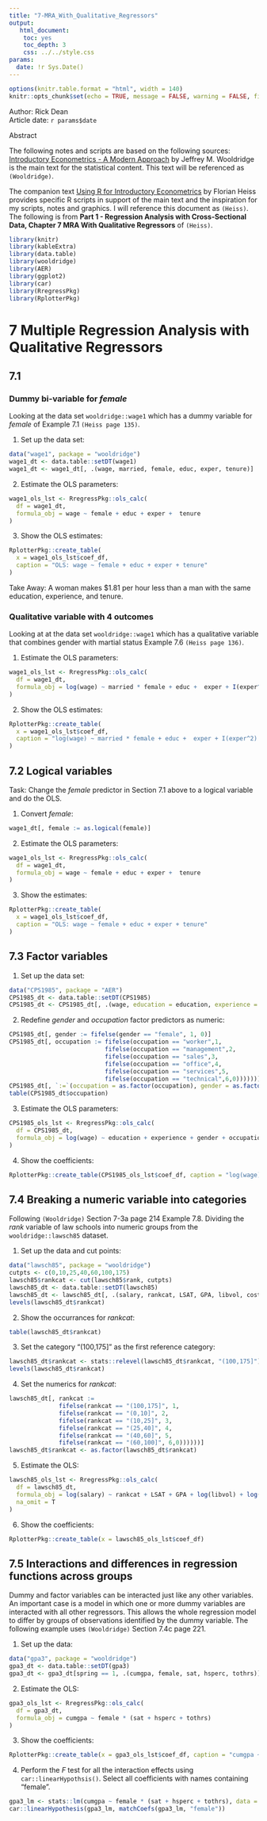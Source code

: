 ```yaml
---
title: "7-MRA_With_Qualitative_Regressors"
output: 
   html_document:
    toc: yes
    toc_depth: 3
    css: ../../style.css
params:
  date: !r Sys.Date()    
---
```


```r
options(knitr.table.format = "html", width = 140)
knitr::opts_chunk$set(echo = TRUE, message = FALSE, warning = FALSE, fig.width = 12, fig.height = 8)
```

<div>Author: Rick Dean</div>
<div>Article date: `r params$date`</div>

<div class="abstract">
  <p class="abstract">Abstract</p>

The following notes and scripts are based on the following sources: [Introductory Econometrics - A Modern Approach](https://www.amazon.com/Introductory-Econometrics-Modern-Approach-Standalone/dp/130527010X/ref=sr_1_2?dchild=1&keywords=Introductory+Econometrics%3A+A+Modern+Approach&qid=1597005903&s=books&sr=1-2) by Jeffrey M. Wooldridge is the main text for the statistical content. This text will be referenced as `(Wooldridge)`.

The companion text [Using R for Introductory Econometrics](http://www.urfie.net/index.html) by Florian Heiss provides specific R scripts in support of the main text and the inspiration for my scripts, notes and graphics. I will reference this document as `(Heiss)`. The following is from **Part 1 - Regression Analysis with Cross-Sectional Data, Chapter 7 MRA With Qualitative Regressors** of `(Heiss)`.  
</div>  

```r
library(knitr)
library(kableExtra)
library(data.table)
library(wooldridge)
library(AER)
library(ggplot2)
library(car)
library(RregressPkg)
library(RplotterPkg)
```

# 7 Multiple Regression Analysis with Qualitative Regressors

## 7.1 

### Dummy bi-variable for *female*
Looking at the data set `wooldridge::wage1` which has a dummy variable for *female* of Example 7.1 `(Heiss page 135)`.

1. Set up the data set:
```r
data("wage1", package = "wooldridge")
wage1_dt <- data.table::setDT(wage1)
wage1_dt <- wage1_dt[, .(wage, married, female, educ, exper, tenure)]
```

2. Estimate the OLS parameters:
```r
wage1_ols_lst <- RregressPkg::ols_calc(
  df = wage1_dt,
  formula_obj = wage ~ female + educ + exper +  tenure
)
```

3. Show the OLS estimates:
```r
RplotterPkg::create_table(
  x = wage1_ols_lst$coef_df,
  caption = "OLS: wage ~ female + educ + exper + tenure"
)
```
<div class="takeaway">Take Away: A woman makes $1.81 per hour less than a man with the same education, experience, and tenure.</div>

### Qualitative variable with 4 outcomes
Looking at at the data set `wooldridge::wage1` which has a qualitative variable that combines gender with martial status Example 7.6 `(Heiss page 136)`.

1. Estimate the OLS parameters: 
```r
wage1_ols_lst <- RregressPkg::ols_calc(
  df = wage1_dt,
  formula_obj = log(wage) ~ married * female + educ +  exper + I(exper^2) + tenure + I(tenure^2)
)
```

2. Show the OLS estimates:
```r
RplotterPkg::create_table(
  x = wage1_ols_lst$coef_df,
  caption = "log(wage) ~ married * female + educ +  exper + I(exper^2) + tenure + I(tenure^2)"
)
```

## 7.2 Logical variables

<div class="task">Task: Change the *female* predictor in Section 7.1 above to a logical variable and do the OLS.</div>

1. Convert *female*:
```r
wage1_dt[, female := as.logical(female)]
```

2. Estimate the OLS parameters:
```r
wage1_ols_lst <- RregressPkg::ols_calc(
  df = wage1_dt,
  formula_obj = wage ~ female + educ + exper +  tenure
)
```

3. Show the estimates:
```r
RplotterPkg::create_table(
  x = wage1_ols_lst$coef_df,
  caption = "OLS: wage ~ female + educ + exper + tenure"
)
```

## 7.3 Factor variables

1. Set up the data set:
```r
data("CPS1985", package = "AER")
CPS1985_dt <- data.table::setDT(CPS1985)
CPS1985_dt <- CPS1985_dt[, .(wage, education = education, experience = experience, gender = gender, occupation = occupation)]
```

2. Redefine *gender* and *occupation* factor predictors as numeric:
```r
CPS1985_dt[, gender := fifelse(gender == "female", 1, 0)]
CPS1985_dt[, occupation := fifelse(occupation == "worker",1,
                           fifelse(occupation == "management",2,
                           fifelse(occupation == "sales",3,
                           fifelse(occupation == "office",4,
                           fifelse(occupation == "services",5,
                           fifelse(occupation == "technical",6,0))))))]
CPS1985_dt[, `:=`(occupation = as.factor(occupation), gender = as.factor(gender))]
table(CPS1985_dt$occupation)
```


3. Estimate the OLS parameters:
```r
CPS1985_ols_lst <- RregressPkg::ols_calc(
  df = CPS1985_dt,
  formula_obj = log(wage) ~ education + experience + gender + occupation
)
```

4. Show the coefficients:
```r
RplotterPkg::create_table(CPS1985_ols_lst$coef_df, caption = "log(wage) ~ education + experience + gender + occupation")
```

## 7.4 Breaking a numeric variable into categories
Following `(Wooldridge)` Section 7-3a page 214 Example 7.8. Dividing the *rank* variable of law schools into numeric groups from the `wooldridge::lawsch85` dataset.

1. Set up the data and cut points:
```r
data("lawsch85", package = "wooldridge")
cutpts <- c(0,10,25,40,60,100,175)
lawsch85$rankcat <- cut(lawsch85$rank, cutpts)
lawsch85_dt <- data.table::setDT(lawsch85)
lawsch85_dt <- lawsch85_dt[, .(salary, rankcat, LSAT, GPA, libvol, cost)]
levels(lawsch85_dt$rankcat)
```

2. Show the occurrances for *rankcat*:
```r
table(lawsch85_dt$rankcat)
```
3. Set the category "(100,175]" as the first reference category:
```r
lawsch85_dt$rankcat <- stats::relevel(lawsch85_dt$rankcat, "(100,175]")
levels(lawsch85_dt$rankcat)
```

4. Set the numerics for *rankcat*:
```r
lawsch85_dt[, rankcat := 
              fifelse(rankcat == "(100,175]", 1,
              fifelse(rankcat == "(0,10]", 2,
              fifelse(rankcat == "(10,25]", 3,
              fifelse(rankcat == "(25,40]", 4,
              fifelse(rankcat == "(40,60]", 5,
              fifelse(rankcat == "(60,100]", 6,0))))))]
lawsch85_dt$rankcat <- as.factor(lawsch85_dt$rankcat)
```

5. Estimate the OLS:
```r
lawsch85_ols_lst <- RregressPkg::ols_calc(
  df = lawsch85_dt,
  formula_obj = log(salary) ~ rankcat + LSAT + GPA + log(libvol) + log(cost),
  na_omit = T
)
```
6. Show the coefficients:
```r
RplotterPkg::create_table(x = lawsch85_ols_lst$coef_df)
```

## 7.5 Interactions and differences in regression functions across groups
Dummy and factor variables can be interacted just like any other variables. An important case is a model in which one or more dummy variables are interacted with all other regressors. This allows the whole regression model to differ by groups of observations identified by the dummy variable. The following example uses `(Wooldridge)` Section 7.4c page 221.

1. Set up the data:
```r
data("gpa3", package = "wooldridge")
gpa3_dt <- data.table::setDT(gpa3)
gpa3_dt <- gpa3_dt[spring == 1, .(cumgpa, female, sat, hsperc, tothrs)]
```

2. Estimate the OLS:
```r
gpa3_ols_lst <- RregressPkg::ols_calc(
  df = gpa3_dt, 
  formula_obj = cumgpa ~ female * (sat + hsperc + tothrs)
)
```

3. Show the coefficients:
```r
RplotterPkg::create_table(x = gpa3_ols_lst$coef_df, caption = "cumgpa ~ female * (sat + hsperc + tothrs)")
```

4. Perform the $F$ test for all the interaction effects using `car::linearHypothsis()`. Select all coefficients with names containing "female".
```r
gpa3_lm <- stats::lm(cumgpa ~ female * (sat + hsperc + tothrs), data = gpa3_dt)
car::linearHypothesis(gpa3_lm, matchCoefs(gpa3_lm, "female"))
```

